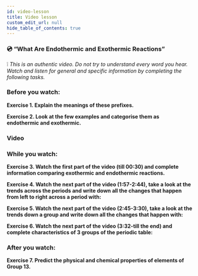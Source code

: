 ```yaml
---
id: video-lesson
title: Video lesson
custom_edit_url: null
hide_table_of_contents: true
---
```



### 💿 “What Are Endothermic and Exothermic Reactions”

❕ _This is an authentic video. Do not try to understand every word you hear. Watch and listen for general and specific information by completing the following tasks._

### Before you watch:

**Exercise 1. Explain the meanings of these prefixes.**

<Frame
  src="https://learningapps.org/watch?v=pn35pz5kk20"
  style={{
    width: "80%",
    height: "22vh",
    border: "none",
  }}
/>

**Exercise 2. Look at the few examples and categorise them as endothermic and exothermic.**

<Frame
  src="https://learningapps.org/watch?v=pa2ssc6ua20"
  style={{
    width: "80%",
    height: "32vh",
    border: "none",
  }}
/>

### Video

<ReactPlayer
  url="https://www.youtube.com/watch?v=P6DMEgE8CK8&list=PLW0gavSzhMlReKGMVfUt6YuNQsO0bqSMV&index=49&t=0s"
  width="80%"
  height="492px"
  controls={true}
/>

### While you watch:

**Exercise 3. Watch the first part of the video (till 00:30) and complete information comparing exothermic and endothermic reactions.**

<Frame
  src="https://learningapps.org/watch?v=p8nr0rf3t20"
  style={{
    width: "80%",
    height: "32vh",
    border: "none",
  }}
/>

**Exercise 4. Watch the next part of the video (1:57-2:44), take a look at the trends across the periods and write down all the changes that happen from left to right across a period with:**

<Frame
  src="https://learningapps.org/watch?v=p631b2wij20"
  style={{
    width: "80%",
    height: "32vh",
    border: "none",
  }}
/>

**Exercise 5. Watch the next part of the video (2:45-3:30), take a look at the trends down a group and write down all the changes that happen with:**

<Frame
  src="https://learningapps.org/watch?v=pcwt3itwa20"
  style={{
    width: "80%",
    height: "32vh",
    border: "none",
  }}
/>

**Exercise 6. Watch the next part of the video (3:32-till the end) and complete characteristics of 3 groups of the periodic table:**

<Frame
  src="https://learningapps.org/watch?v=pe9uerinv20"
  style={{
    width: "80%",
    height: "32vh",
    border: "none",
  }}
/>

### After you watch:

**Exercise 7. Predict the physical and chemical properties of elements of Group 13.**
